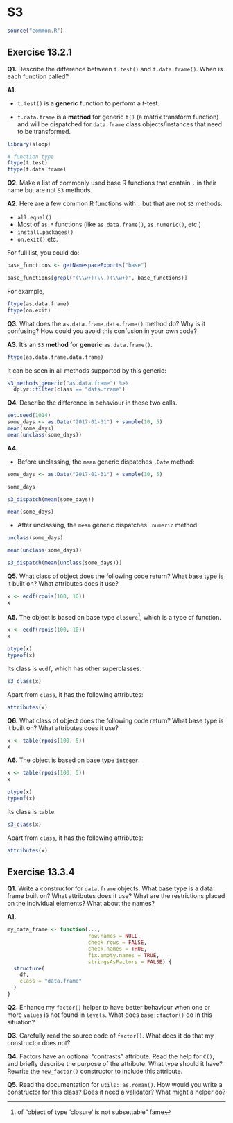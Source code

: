 # S3

```r
source("common.R")
```

## Exercise 13.2.1 

**Q1.** Describe the difference between `t.test()` and `t.data.frame()`. When is each function called?

**A1.** 

- `t.test()` is a **generic** function to perform a *t*-test.

- `t.data.frame` is a **method** for generic `t()` (a matrix transform function) and will be dispatched for `data.frame` class objects/instances that need to be transformed.

```r
library(sloop)

# function type
ftype(t.test)
ftype(t.data.frame)
```

**Q2.** Make a list of commonly used base R functions that contain `.` in their name but are not `S3` methods.

**A2.** Here are a few common R functions with `.` but that are not `S3` methods:

- `all.equal()`
- Most of `as.*` functions (like `as.data.frame()`, `as.numeric()`, etc.)
- `install.packages()`
- `on.exit()`
etc.

For full list, you could do:

```r
base_functions <- getNamespaceExports("base")

base_functions[grepl("(\\w+)(\\.)(\\w+)", base_functions)]
```

For example,

```r
ftype(as.data.frame)
ftype(on.exit)
```

**Q3.** What does the `as.data.frame.data.frame()` method do? Why is it confusing? How could you avoid this confusion in your own code?
 
**A3.** It's an `S3` **method** for **generic** `as.data.frame()`.

```r
ftype(as.data.frame.data.frame)
```

It can be seen in all methods supported by this generic:

```r
s3_methods_generic("as.data.frame") %>%
  dplyr::filter(class == "data.frame")
```


**Q4.** Describe the difference in behaviour in these two calls.

```r
set.seed(1014)
some_days <- as.Date("2017-01-31") + sample(10, 5)
mean(some_days)
mean(unclass(some_days))
```

**A4.** 

- Before unclassing, the `mean` generic dispatches `.Date` method:

```r
some_days <- as.Date("2017-01-31") + sample(10, 5)

some_days

s3_dispatch(mean(some_days))

mean(some_days)
```

- After unclassing, the `mean` generic dispatches `.numeric` method:

```r
unclass(some_days)

mean(unclass(some_days))

s3_dispatch(mean(unclass(some_days)))
```

**Q5.** What class of object does the following code return? What base type is it built on? What attributes does it use?

```r
x <- ecdf(rpois(100, 10))
x
```

**A5.** The object is based on base type `closure`^[of "object of type 'closure' is not subsettable" fame], which is a type of function.

```r
x <- ecdf(rpois(100, 10))
x

otype(x)
typeof(x)
```

Its class is `ecdf`, which has other superclasses.

```r
s3_class(x)
```

Apart from `class`, it has the following attributes:

```r
attributes(x)
```

**Q6.** What class of object does the following code return? What base type is it built on? What attributes does it use?

```r
x <- table(rpois(100, 5))
x
```

**A6.** The object is based on base type `integer`.

```r
x <- table(rpois(100, 5))
x

otype(x)
typeof(x)
```

Its class is `table`.

```r
s3_class(x)
```

Apart from `class`, it has the following attributes:

```r
attributes(x)
```

## Exercise 13.3.4

**Q1.** Write a constructor for `data.frame` objects. What base type is a data frame built on? What attributes does it use? What are the restrictions placed on the individual elements? What about the names?

**A1.** 

```r
my_data_frame <- function(...,
                          row.names = NULL,
                          check.rows = FALSE,
                          check.names = TRUE,
                          fix.empty.names = TRUE,
                          stringsAsFactors = FALSE) {
  structure(
    df,
    class = "data.frame"
  )
}
```


**Q2.** Enhance my `factor()` helper to have better behaviour when one or more `values` is not found in `levels`. What does `base::factor()` do in this situation?

**Q3.** Carefully read the source code of `factor()`. What does it do that my constructor does not?
    
**Q4.** Factors have an optional "contrasts" attribute. Read the help for `C()`, and briefly describe the purpose of the attribute. What type should it have? Rewrite the `new_factor()` constructor to include this attribute.

**Q5.** Read the documentation for `utils::as.roman()`. How would you write a constructor for this class? Does it need a validator? What might a helper do?
